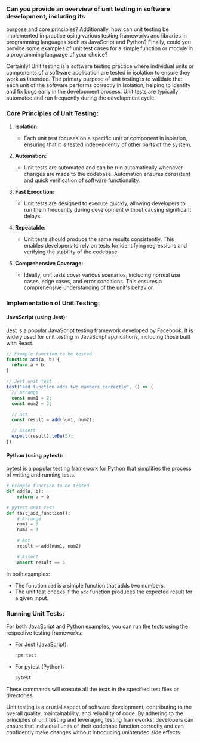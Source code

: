 ### Can you provide an overview of unit testing in software development, including its

purpose and core principles? Additionally, how can unit testing be implemented in
practice using various testing frameworks and libraries in programming languages such
as JavaScript and Python? Finally, could you provide some examples of unit test cases for
a simple function or module in a programming language of your choice?

Certainly! Unit testing is a software testing practice where individual units or components of a software application are tested in isolation to ensure they work as intended. The primary purpose of unit testing is to validate that each unit of the software performs correctly in isolation, helping to identify and fix bugs early in the development process. Unit tests are typically automated and run frequently during the development cycle.

### Core Principles of Unit Testing:

1. **Isolation:**

   - Each unit test focuses on a specific unit or component in isolation, ensuring that it is tested independently of other parts of the system.

2. **Automation:**

   - Unit tests are automated and can be run automatically whenever changes are made to the codebase. Automation ensures consistent and quick verification of software functionality.

3. **Fast Execution:**

   - Unit tests are designed to execute quickly, allowing developers to run them frequently during development without causing significant delays.

4. **Repeatable:**

   - Unit tests should produce the same results consistently. This enables developers to rely on tests for identifying regressions and verifying the stability of the codebase.

5. **Comprehensive Coverage:**
   - Ideally, unit tests cover various scenarios, including normal use cases, edge cases, and error conditions. This ensures a comprehensive understanding of the unit's behavior.

### Implementation of Unit Testing:

#### JavaScript (using Jest):

[Jest](https://jestjs.io/) is a popular JavaScript testing framework developed by Facebook. It is widely used for unit testing in JavaScript applications, including those built with React.

```javascript
// Example function to be tested
function add(a, b) {
  return a + b;
}

// Jest unit test
test("add function adds two numbers correctly", () => {
  // Arrange
  const num1 = 2;
  const num2 = 3;

  // Act
  const result = add(num1, num2);

  // Assert
  expect(result).toBe(5);
});
```

#### Python (using pytest):

[pytest](https://pytest.org/) is a popular testing framework for Python that simplifies the process of writing and running tests.

```python
# Example function to be tested
def add(a, b):
    return a + b

# pytest unit test
def test_add_function():
    # Arrange
    num1 = 2
    num2 = 3

    # Act
    result = add(num1, num2)

    # Assert
    assert result == 5
```

In both examples:

- The function `add` is a simple function that adds two numbers.
- The unit test checks if the `add` function produces the expected result for a given input.

### Running Unit Tests:

For both JavaScript and Python examples, you can run the tests using the respective testing frameworks:

- For Jest (JavaScript):

  ```bash
  npm test
  ```

- For pytest (Python):
  ```bash
  pytest
  ```

These commands will execute all the tests in the specified test files or directories.

Unit testing is a crucial aspect of software development, contributing to the overall quality, maintainability, and reliability of code. By adhering to the principles of unit testing and leveraging testing frameworks, developers can ensure that individual units of their codebase function correctly and can confidently make changes without introducing unintended side effects.
